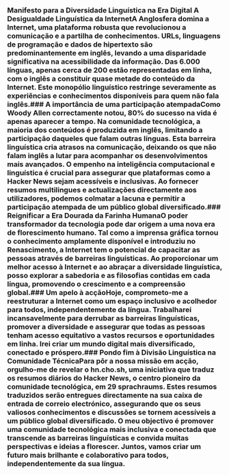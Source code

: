 
<Steps>

### Manifesto para a Diversidade Linguística na Era Digital A Desigualdade Linguística da InternetA Anglosfera domina a Internet, uma plataforma robusta que revolucionou a comunicação e a partilha de conhecimentos. URLs, linguagens de programação e dados de hipertexto são predominantemente em inglês, levando a uma disparidade significativa na acessibilidade da informação. Das 6.000 línguas, apenas cerca de 200 estão representadas em linha, com o inglês a constituir quase metade do conteúdo da Internet. Este monopólio linguístico restringe severamente as experiências e conhecimentos disponíveis para quem não fala inglês.### A importância de uma participação atempadaComo Woody Allen correctamente notou, 80% do sucesso na vida é apenas aparecer a tempo. Na comunidade tecnológica, a maioria dos conteúdos é produzida em inglês, limitando a participação daqueles que falam outras línguas. Esta barreira linguística cria atrasos na comunicação, deixando os que não falam inglês a lutar para acompanhar os desenvolvimentos mais avançados. O empenho na inteligência computacional e linguística é crucial para assegurar que plataformas como a Hacker News sejam acessíveis e inclusivas. Ao fornecer resumos multilingues e actualizações directamente aos utilizadores, podemos colmatar a lacuna e permitir a participação atempada de um público global diversificado.### Reignificar a Era Dourada da Farinha HumanaO poder transformador da tecnologia pode dar origem a uma nova era de florescimento humano. Tal como a imprensa gráfica tornou o conhecimento amplamente disponível e introduziu no Renascimento, a Internet tem o potencial de capacitar as pessoas através de barreiras linguísticas. Ao proporcionar um melhor acesso à Internet e ao abraçar a diversidade linguística, posso explorar a sabedoria e as filosofias contidas em cada língua, promovendo o crescimento e a compreensão global.### Um apelo à acçãoHoje, comprometo-me a reestruturar a Internet como um espaço inclusivo e acolhedor para todos, independentemente da língua. Trabalharei incansavelmente para derrubar as barreiras linguísticas, promover a diversidade e assegurar que todas as pessoas tenham acesso equitativo a vastos recursos e oportunidades em linha. Irei criar um mundo digital mais diversificado, conectado e próspero.### Pondo fim à Divisão Linguística na Comunidade TécnicaPara pôr a nossa missão em acção, orgulho-me de revelar o hn.cho.sh, uma iniciativa que traduz os resumos diários do Hacker News, o centro pioneiro da comunidade tecnológica, em 29 sprachraums. Estes resumos traduzidos serão entregues directamente na sua caixa de entrada de correio electrónico, assegurando que os seus valiosos conhecimentos e discussões se tornem acessíveis a um público global diversificado. O meu objectivo é promover uma comunidade tecnológica mais inclusiva e conectada que transcende as barreiras linguísticas e convida muitas perspectivas e ideias a florescer. Juntos, vamos criar um futuro mais brilhante e colaborativo para todos, independentemente da sua língua.</Steps>
